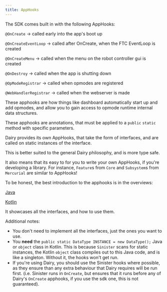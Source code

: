 ```yaml
---
title: AppHooks
---
```

The SDK comes built in with the following AppHooks:

`@OnCreate` -> called early into the app's boot up

`@OnCreateEventLoop` -> called after OnCreate, when the FTC EventLoop is created

`@OnCreateMenu` -> called when the menu on the robot controller gui is created

`@OnDestroy` -> called when the app is shutting down

`@OpModeRegistrar` -> called when opmodes are registered

`@WebHandlerRegistrar` -> called when the webserver is made

These apphooks are how things like dashboard automatically start up and add
opmodes, and allow you to gain access to opmode runtime internal data
structures.

These apphooks are annotations, that must be applied to a `public` `static`
method with specific parameters.

Dairy provides its own AppHooks, that take the form of interfaces, and are
called on static instances of the interface.

This is better suited to the general Dairy philosophy, and is more type safe.

It also means that its easy to for you to write your own AppHooks, if you're
developing a library. For instance, `Feature`s from `Core` and `Subsystem`s
from `Mercurial` are similar to AppHooks!

To be honest, the best introduction to the apphooks is in the overviews:

[Java](https://github.com/Dairy-Foundation/Dairy/tree/master/TeamCode/src/main/java/org/firstinspires/ftc/teamcode/examples/apphooks/JavaOverview.java)

[Kotlin](https://github.com/Dairy-Foundation/Dairy/tree/master/TeamCode/src/main/kotlin/org/firstinspires/ftc/teamcode/examples/apphooks/KotlinOverview.kt)

It showcases all the interfaces, and how to use them.

Additional notes:
- You don't need to implement all the interfaces, just the ones you want to use.
- You **need** the `public static DataType INSTANCE = new DataType();` Java or
  `object` class in Kotlin. This is because `Sinister` scans for static
  instances, the Kotlin `object` class compiles out to this Java code, and is
  like a singleton. Without it, the hooks won't get run.
- If you're using Dairy, you should use the Sinister hooks where possible, as
  they ensure than any extra behaviour that Dairy requires will be run first.
  (i.e. Sinister runs in `OnCreate`, but ensures that it runs before any of
  Dairy's `OnCreate` apphooks, if you use the sdk one, this is not guaranteed).

